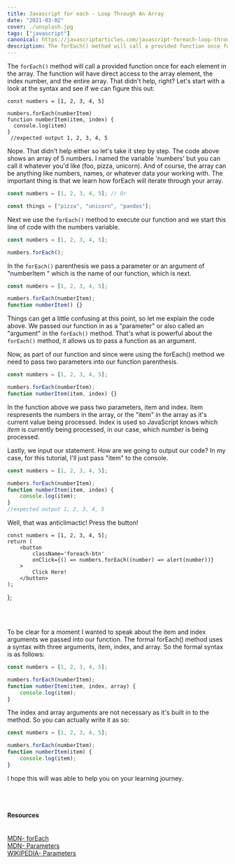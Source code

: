 ```yaml
---
title: Javascript for each - Loop Through An Array
date: "2021-03-02"
cover: ./unsplash.jpg
tags: ["javascript"]
canonical: https://javascriptarticles.com/javascript-foreach-loop-through-an-array/
description: The forEach() method will call a provided function once for each element in the array. The function will have direct access to the array element, the index number, and the entire array.
---
```



The `forEach()` method will call a provided function once for each element in the array. The function will have direct access to the array element, the index number, and the entire array. That didn't help, right? Let's start with a look at the syntax and see if we can figure this out:

```
const numbers = [1, 2, 3, 4, 5]

numbers.forEach(numberItem)
function numberItem(item, index) {
  console.log(item)
}
 //expected output 1, 2, 3, 4, 5
```

Nope. That didn't help either so let's take it step by step. The code above shows an array of 5 numbers. I named the variable 'numbers' but you can call it whatever you'd like (foo, pizza, unicorn). And of course, the array can be anything like numbers, names, or whatever data your working with. The important thing is that we learn how forEach will iterate through your array.

```js
const numbers = [1, 2, 3, 4, 5]; // Or

const things = ["pizza", "unicorn", "pandas"];
```

Next we use the `forEach()` method to execute our function and we start this line of code with the numbers variable.

```js
const numbers = [1, 2, 3, 4, 5];

numbers.forEach();
```

In the `forEach()` parenthesis we pass a parameter or an argument of "numberItem " which is the name of our function, which is next.

```js
const numbers = [1, 2, 3, 4, 5];

numbers.forEach(numberItem);
function numberItem() {}
```

Things can get a little confusing at this point, so let me explain the code above. We passed our function in as a "parameter" or also called an "argument" in the `forEach()` method. That's what is powerful about the `forEach()` method, it allows us to pass a function as an argument.

Now, as part of our function and since were using the forEach() method we need to pass two parameters into our function parenthesis.

```js
const numbers = [1, 2, 3, 4, 5];

numbers.forEach(numberItem);
function numberItem(item, index) {}
```

In the function above we pass two parameters, item and index. Item respresents the numbers in the array, or the "item" in the array as it's current value being processed. Index is used so JavaScript knows which <em>item</em> is currently being processed, in our case, which <em>number</em> is being processed.

Lastly, we input our statement. How are we going to output our code? In my case, for this tutorial, I'll just pass "item" to the console.

```js
const numbers = [1, 2, 3, 4, 5];

numbers.forEach(numberItem);
function numberItem(item, index) {
	console.log(item);
}
//expected output 1, 2, 3, 4, 5
```

Well, that was anticlimactic! Press the button!

	const numbers = [1, 2, 3, 4, 5];
	return (
		<button
			className='foreach-btn'
			onClick={() => numbers.forEach((number) => alert(number))}
		>
			Click Here!
		</button>
	);
};

<ForEachButton />

<br />
<br />

To be clear for a moment I wanted to speak about the item and index arguments we passed into our function. The formal forEach() method uses a syntax with three arguments, item, index, and array. So the formal syntax is as follows:

```js
const numbers = [1, 2, 3, 4, 5];

numbers.forEach(numberItem);
function numberItem(item, index, array) {
	console.log(item);
}
```

The index and array arguments are not necessary as it's built in to the method. So you can actually write it as so:

```js
const numbers = [1, 2, 3, 4, 5];

numbers.forEach(numberItem);
function numberItem(item) {
	console.log(item);
}
```

I hope this will was able to help you on your learning journey.

<br />
<br />

<Card>
<h4>Resources</h4>
<br />
<a className="footnote" href="https://developer.mozilla.org/en-US/docs/Web/JavaScript/Reference/Global_Objects/Array/forEach">MDN- forEach</a><br />
<a className="footnote" href="https://developer.mozilla.org/en-US/docs/Glossary/Parameter">MDN- Parameters</a><br />
<a className="footnote" href="https://en.wikipedia.org/wiki/Parameter_(computer_programming)">WIKIPEDIA- Parameters</a><br />

</Card>
